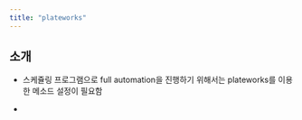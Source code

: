 ```yaml
---
title: "plateworks"
---
```


## 소개

-   스케쥴링 프로그램으로 full automation을 진행하기 위해서는 plateworks를 이용한 메소드 설정이 필요함

-